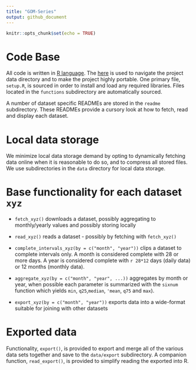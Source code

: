 ```yaml
---
title: "GOM-Series"
output: github_document
---
```


```r
knitr::opts_chunk$set(echo = TRUE)
```

# Code Base 

All code is written in [R language](https://www.r-project.org/). The [here](https://CRAN.R-project.org/package=here) is used to navigate the project data directory and to make the project highly portable.  One primary file, `setup.R`, is sourced in order to install and load any required libraries.   Files located in the `functions` subdirectory are automatically sourced. 

A number of dataset specific READMEs are stored in the `readme` subdirectory.  These READMEs provide a cursory look at how to fetch, read and display each dataset.

# Local data storage

We minimize local data storage demand by opting to dynamically fetching data online when it is reasonable to do so, and to compress all stored files.  We use subdirectories in the `data` directory for local data storage.


# Base functionality for each dataset `xyz`

  + `fetch_xyz()` downloads a dataset, possibly aggregating to monthly/yearly values and possibly storing locally
  
  + `read_xyz()` reads a dataset - possibly by fetching with `fetch_xyz()`
  
  + `complete_intervals_xyz(by = c("month", "year"))` clips a dataset to complete intervals only.  A month is considered complete with 28 or more days.  A year is considered complete with `r 28*12` days (daily data) or 12 months (monthly data). 
  
  + `aggregate_xyz(by = c("month", "year", ...))` aggregates by month or year, when possible each parameter is summarized with the `sixnum` function which yields `min`, `q25`,`median`, `'mean`, `q75` and `max`).
  
  + `export_xyz(by = c("month", "year"))`  exports data into a wide-format suitable for joining with other datasets
  
# Exported data

Functionality, `export()`,  is provided to export and merge all of the various data sets together and save to the `data/export` subdirectory.  A companion function, `read_export()`, is provided to simplify reading the exported into R.


  
